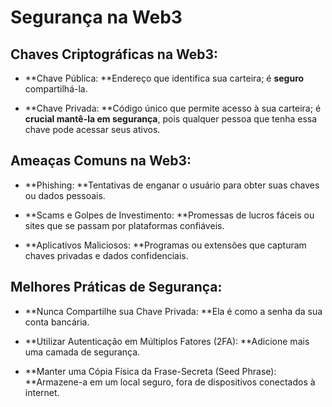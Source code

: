 # **Segurança na Web3**

## **Chaves Criptográficas na Web3:**

- **Chave Pública: **Endereço que identifica sua carteira; é **seguro** compartilhá-la.

- **Chave Privada: **Código único que permite acesso à sua carteira; é **crucial mantê-la em segurança**, pois qualquer pessoa que tenha essa chave pode acessar seus ativos.

## **Ameaças Comuns na Web3:**

- **Phishing: **Tentativas de enganar o usuário para obter suas chaves ou dados pessoais.

- **Scams e Golpes de Investimento: **Promessas de lucros fáceis ou sites que se passam por plataformas confiáveis.

- **Aplicativos Maliciosos: **Programas ou extensões que capturam chaves privadas e dados confidenciais.

## **Melhores Práticas de Segurança:**

- **Nunca Compartilhe sua Chave Privada: **Ela é como a senha da sua conta bancária.

- **Utilizar Autenticação em Múltiplos Fatores (2FA): **Adicione mais uma camada de segurança.

- **Manter uma Cópia Física da Frase-Secreta (Seed Phrase): **Armazene-a em um local seguro, fora de dispositivos conectados à internet.
